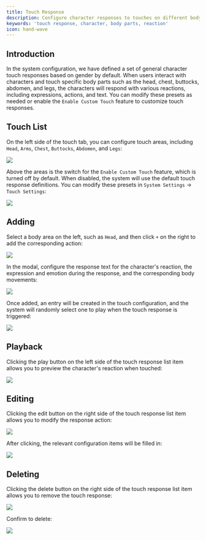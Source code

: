 ```yaml
---
title: Touch Response
description: Configure character responses to touches on different body parts
keywords: 'touch response, character, body parts, reaction'
icon: hand-wave
---
```


## Introduction

In the system configuration, we have defined a set of general character touch responses based on gender by default. When users interact with characters and touch specific body parts such as the head, chest, buttocks, abdomen, and legs, the characters will respond with various reactions, including expressions, actions, and text. You can modify these presets as needed or enable the `Enable Custom Touch` feature to customize touch responses.

## Touch List

On the left side of the touch tab, you can configure touch areas, including `Head`, `Arms`, `Chest`, `Buttocks`, `Abdomen`, and `Legs`:

<Frame>
  <img src="https://oss.vidol.chat/assets/04e7bd63b38b889c3fecae2b429b7f84.webp" />
</Frame>

Above the areas is the switch for the `Enable Custom Touch` feature, which is turned off by default. When disabled, the system will use the default touch response definitions. You can modify these presets in `System Settings` -> `Touch Settings`:

<Frame>
  <img src="https://oss.vidol.chat/assets/fe4e1ebe1207970d1db972eb14f54b0a.webp" />
</Frame>

## Adding

Select a body area on the left, such as `Head`, and then click `+` on the right to add the corresponding action:

<Frame>
  <img src="https://oss.vidol.chat/assets/d69c9bda9aea809939ee123ad8e75ee6.webp" />
</Frame>

In the modal, configure the response text for the character's reaction, the expression and emotion during the response, and the corresponding body movements:

<Frame>
  <img src="https://oss.vidol.chat/assets/6efb76428fa6b9ec47a41b66b2b8ca12.webp" />
</Frame>

Once added, an entry will be created in the touch configuration, and the system will randomly select one to play when the touch response is triggered:

<Frame>
  <img src="https://oss.vidol.chat/assets/8b19fd7b5db496b3d4ce66f26231e036.webp" />
</Frame>

## Playback

Clicking the play button on the left side of the touch response list item allows you to preview the character's reaction when touched:

<Frame>
  <img src="https://oss.vidol.chat/assets/9e5697aa4b5746f14f96ac3dbf11eb76.webp" />
</Frame>

## Editing

Clicking the edit button on the right side of the touch response list item allows you to modify the response action:

<Frame>
  <img src="https://oss.vidol.chat/assets/c41f2d25fc45115ac079ec5b3d2ba930.webp" />
</Frame>

After clicking, the relevant configuration items will be filled in:

<Frame>
  <img src="https://oss.vidol.chat/assets/d7f0ab6433a5362e7a70cb80c1b29cf1.webp" />
</Frame>

## Deleting

Clicking the delete button on the right side of the touch response list item allows you to remove the touch response:

<Frame>
  <img src="https://oss.vidol.chat/assets/857b4776fa200e47a29da11087931ce3.webp" />
</Frame>

Confirm to delete:

<Frame>
  <img src="https://oss.vidol.chat/assets/87ce90373b76a9a168242a0b1dd27358.webp" />
</Frame>

